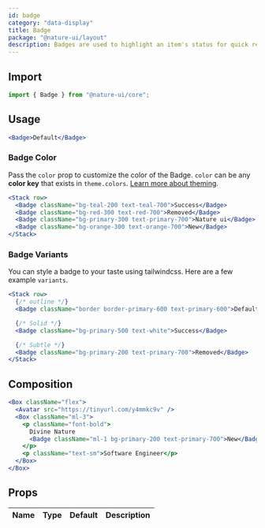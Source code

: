```yaml
---
id: badge
category: "data-display"
title: Badge
package: "@nature-ui/layout"
description: Badges are used to highlight an item's status for quick recognition.
---
```


## Import

```js
import { Badge } from "@nature-ui/core";
```

## Usage

```jsx
<Badge>Default</Badge>
```

### Badge Color

Pass the `color` prop to customize the color of the Badge. `color` can be any
**color key** that exists in `theme.colors`.
[Learn more about theming](/docs/theming/theme).

```jsx
<Stack row>
  <Badge className="bg-teal-200 text-teal-700">Success</Badge>
  <Badge className="bg-red-300 text-red-700">Removed</Badge>
  <Badge className="bg-primary-300 text-primary-700">Nature ui</Badge>
  <Badge className="bg-orange-300 text-orange-700">New</Badge>
</Stack>
```

### Badge Variants

You can style a badge to your taste using tailwindcss. Here are a few example `variants`.

```jsx
<Stack row>
  {/* outline */}
  <Badge className="border border-primary-600 text-primary-600">Default</Badge>

  {/* Solid */}
  <Badge className="bg-primary-500 text-white">Success</Badge>

  {/* Subtle */}
  <Badge className="bg-primary-200 text-primary-700">Removed</Badge>
</Stack>
```

## Composition

```jsx
<Box className="flex">
  <Avatar src="https://tinyurl.com/y4mmkc9v" />
  <Box className="ml-3">
    <p className="font-bold">
      Divine Nature
      <Badge className="ml-1 bg-primary-200 text-primary-700">New</Badge>
    </p>
    <p className="text-sm">Software Engineer</p>
  </Box>
</Box>
```

## Props

| Name | Type | Default | Description |
| ---- | ---- | ------- | ----------- |
